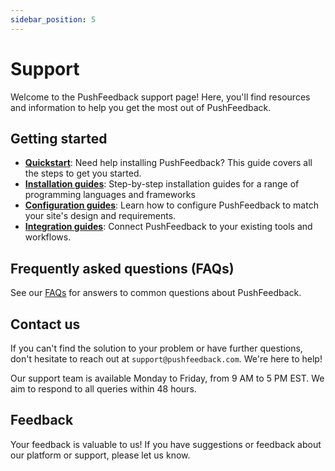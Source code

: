 ```yaml
---
sidebar_position: 5
---
```


# Support

Welcome to the PushFeedback support page!  Here, you'll find resources and information to help you get the most out of PushFeedback.

## Getting started

- **[Quickstart](quickstart.md)**: Need help installing PushFeedback? This guide covers all the steps to get you started.
- **[Installation guides](/category/installation)**: Step-by-step installation guides for a range of programming languages and frameworks
- **[Configuration guides](/category/configuration)**: Learn how to configure PushFeedback to match your site's design and requirements.
- **[Integration guides](/category/integrations)**: Connect PushFeedback to your existing tools and workflows.

## Frequently asked questions (FAQs)

See our [FAQs](https://pushfeedback.com/pricing#faq) for answers to common questions about PushFeedback.

## Contact us

If you can't find the solution to your problem or have further questions, don't hesitate to reach out at `support@pushfeedback.com`. We're here to help!

Our support team is available Monday to Friday, from 9 AM to 5 PM EST. We aim to respond to all queries within 48 hours.

## Feedback

Your feedback is valuable to us!
If you have suggestions or feedback about our platform or support, please <a><feedback-button project="wlkz1eomrs">let us know</feedback-button></a>.


